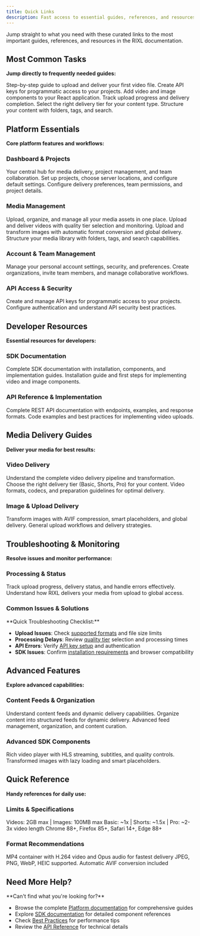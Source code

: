```yaml
---
title: Quick Links
description: Fast access to essential guides, references, and resources for RIXL platform and SDK usage.
---
```



Jump straight to what you need with these curated links to the most important guides, references, and resources in the RIXL documentation.

## Most Common Tasks

**Jump directly to frequently needed guides:**

<Columns cols={3}>
  <Card
    title="Upload Your First Video"
    href="/en/platform/dashboard/media/upload-videos"
    icon="video"
  >
    Step-by-step guide to upload and deliver your first video file.
  </Card>
  <Card
    title="Generate API Keys"
    href="/en/platform/dashboard/api-keys"
    icon="key"
  >
    Create API keys for programmatic access to your projects.
  </Card>
  <Card
    title="Install React SDK"
    href="/en/sdk/getting-started/installation"
    icon="download"
  >
    Add video and image components to your React application.
  </Card>
  <Card
    title="Monitor Processing Status"
    href="/en/platform/uploads/videos/monitoring-status"
    icon="monitor"
  >
    Track upload progress and delivery completion.
  </Card>
  <Card
    title="Choose Quality Tiers"
    href="/en/platform/uploads/videos/quality-tiers"
    icon="settings"
  >
    Select the right delivery tier for your content type.
  </Card>
  <Card
    title="Organize Media Library"
    href="/en/platform/dashboard/media/organize-media"
    icon="folder-open"
  >
    Structure your content with folders, tags, and search.
  </Card>
</Columns>

## Platform Essentials

**Core platform features and workflows:**

### Dashboard & Projects

<Columns cols={3}>
  <Card
    title="Dashboard Overview"
    href="/en/platform/dashboard/overview"
    icon="layout-dashboard"
  >
    Your central hub for media delivery, project management, and team collaboration.
  </Card>
  <Card
    title="Create Your First Project"
    href="/en/platform/dashboard/projects/overview"
    icon="folder-plus"
  >
    Set up projects, choose server locations, and configure default settings.
  </Card>
  <Card
    title="Project Settings"
    href="/en/platform/dashboard/projects/project-settings"
    icon="settings"
  >
    Configure delivery preferences, team permissions, and project details.
  </Card>
</Columns>

### Media Management

<Columns cols={3}>
  <Card
    title="Media Library Overview"
    href="/en/platform/dashboard/media/overview"
    icon="library"
  >
    Upload, organize, and manage all your media assets in one place.
  </Card>
  <Card
    title="Upload Videos"
    href="/en/platform/dashboard/media/upload-videos"
    icon="video"
  >
    Upload and deliver videos with quality tier selection and monitoring.
  </Card>
  <Card
    title="Upload Images"
    href="/en/platform/dashboard/media/upload-images"
    icon="image"
  >
    Upload and transform images with automatic format conversion and global delivery.
  </Card>
  <Card
    title="Organize Media"
    href="/en/platform/dashboard/media/organize-media"
    icon="folder-open"
  >
    Structure your media library with folders, tags, and search capabilities.
  </Card>
</Columns>

### Account & Team Management

<Columns cols={2}>
  <Card
    title="Account Overview"
    href="/en/platform/account-teams/overview"
    icon="user"
  >
    Manage your personal account settings, security, and preferences.
  </Card>
  <Card
    title="Organizations & Teams"
    href="/en/platform/account-teams/organizations-overview"
    icon="users"
  >
    Create organizations, invite team members, and manage collaborative workflows.
  </Card>
</Columns>

### API Access & Security

<Columns cols={2}>
  <Card
    title="Generate API Keys"
    href="/en/platform/dashboard/api-keys"
    icon="key"
  >
    Create and manage API keys for programmatic access to your projects.
  </Card>
  <Card
    title="API Access Setup"
    href="/en/platform/api-documentation/create-key"
    icon="shield"
  >
    Configure authentication and understand API security best practices.
  </Card>
</Columns>

## Developer Resources

**Essential resources for developers:**

### SDK Documentation

<Columns cols={2}>
  <Card
    title="Video SDK for React"
    href="/en/sdk/getting-started"
    icon="layers"
  >
    Complete SDK documentation with installation, components, and implementation guides.
  </Card>
  <Card
    title="Getting Started with SDK"
    href="/en/sdk/getting-started/overview"
    icon="book-open"
  >
    Installation guide and first steps for implementing video and image components.
  </Card>
</Columns>

### API Reference & Implementation

<Columns cols={2}>
  <Card
    title="API Reference"
    href="/en/platform/api-documentation/overview"
    icon="code"
  >
    Complete REST API documentation with endpoints, examples, and response formats.
  </Card>
  <Card
    title="Upload Implementation"
    href="/en/platform/uploads/videos/upload-implementation"
    icon="upload"
  >
    Code examples and best practices for implementing video uploads.
  </Card>
</Columns>

## Media Delivery Guides

**Deliver your media for best results:**

### Video Delivery

<Columns cols={3}>
  <Card
    title="Video Delivery Guide"
    href="/en/platform/uploads/videos-guide"
    icon="video"
  >
    Understand the complete video delivery pipeline and transformation.
  </Card>
  <Card
    title="Quality Tiers"
    href="/en/platform/uploads/videos/quality-tiers"
    icon="settings"
  >
    Choose the right delivery tier (Basic, Shorts, Pro) for your content.
  </Card>
  <Card
    title="Supported Formats"
    href="/en/platform/uploads/videos/supported-formats"
    icon="file-video"
  >
    Video formats, codecs, and preparation guidelines for optimal delivery.
  </Card>
</Columns>

### Image & Upload Delivery

<Columns cols={2}>
  <Card
    title="Image Transformation"
    href="/en/platform/uploads/images"
    icon="image"
  >
    Transform images with AVIF compression, smart placeholders, and global delivery.
  </Card>
  <Card
    title="Upload & Delivery Overview"
    href="/en/platform/uploads/overview"
    icon="upload"
  >
    General upload workflows and delivery strategies.
  </Card>
</Columns>

## Troubleshooting & Monitoring

**Resolve issues and monitor performance:**

### Processing & Status

<Columns cols={2}>
  <Card
    title="Monitor Delivery Status"
    href="/en/platform/uploads/videos/monitoring-status"
    icon="monitor"
  >
    Track upload progress, delivery status, and handle errors effectively.
  </Card>
  <Card
    title="Delivery Pipeline"
    href="/en/platform/uploads/videos-guide"
    icon="git-branch"
  >
    Understand how RIXL delivers your media from upload to global access.
  </Card>
</Columns>

### Common Issues & Solutions

<Callout type="info">
  **Quick Troubleshooting Checklist:**

  - **Upload Issues**: Check [supported formats](/en/platform/uploads/videos/supported-formats) and file size limits
  - **Processing Delays**: Review [quality tier](/en/platform/uploads/videos/quality-tiers) selection and processing times
  - **API Errors**: Verify [API key setup](/en/platform/dashboard/api-keys) and authentication
  - **SDK Issues**: Confirm [installation requirements](/en/sdk/getting-started/installation) and browser compatibility
</Callout>

## Advanced Features

**Explore advanced capabilities:**

### Content Feeds & Organization

<Columns cols={2}>
  <Card
    title="Feeds Overview"
    href="/en/platform/dashboard/feeds/overview"
    icon="rss"
  >
    Understand content feeds and dynamic delivery capabilities.
  </Card>
  <Card
    title="Create Content Feeds"
    href="/en/platform/dashboard/feeds/create-feed"
    icon="plus"
  >
    Organize content into structured feeds for dynamic delivery.
  </Card>
  <Card
    title="Manage Feeds"
    href="/en/platform/dashboard/feeds/manage-feeds"
    icon="list"
  >
    Advanced feed management, organization, and content curation.
  </Card>
</Columns>

### Advanced SDK Components

<Columns cols={2}>
  <Card
    title="Video Component"
    href="/en/sdk/video-component"
    icon="video"
  >
    Rich video player with HLS streaming, subtitles, and quality controls.
  </Card>
  <Card
    title="Image Component"
    href="/en/sdk/image-component"
    icon="image"
  >
    Transformed images with lazy loading and smart placeholders.
  </Card>
</Columns>

## Quick Reference

**Handy references for daily use:**

### Limits & Specifications

<Columns cols={3}>
  <Card title="File Size Limits" icon="hard-drive">
    Videos: 2GB max | Images: 100MB max
  </Card>
  <Card title="Delivery Times" icon="clock">
    Basic: ~1x | Shorts: ~1.5x | Pro: ~2-3x video length
  </Card>
  <Card title="Browser Support" icon="monitor">
    Chrome 88+, Firefox 85+, Safari 14+, Edge 88+
  </Card>
</Columns>

### Format Recommendations

<Columns cols={2}>
  <Card title="Recommended Video Format" icon="video">
    MP4 container with H.264 video and Opus audio for fastest delivery
  </Card>
  <Card title="Recommended Image Formats" icon="image">
    JPEG, PNG, WebP, HEIC supported. Automatic AVIF conversion included
  </Card>
</Columns>

## Need More Help?

<Callout type="tip">
  **Can't find what you're looking for?**

  - Browse the complete [Platform documentation](/en/platform) for comprehensive guides
  - Explore [SDK documentation](/en/sdk/getting-started) for detailed component references
  - Check [Best Practices](/en/getting-started/best-practices) for performance tips
  - Review the [API Reference](/en/platform/api-documentation/overview) for technical details
</Callout>